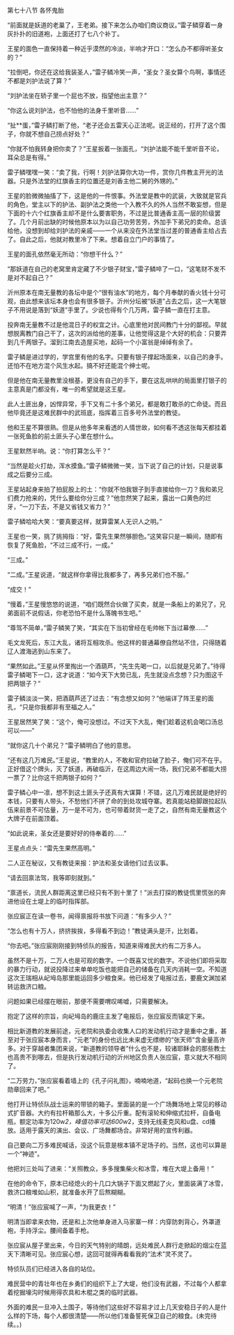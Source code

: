 

第七十八节 各怀鬼胎

“前面就是妖道的老巢了，王老弟。接下来怎么办咱们商议商议。”雷子鳞穿着一身灰扑扑的旧道袍，上面还打了七八个补丁。

王星的面色一直保持着一种近乎漠然的冷淡，半响才开口：“怎么办不都得听圣女的？”

“拉倒吧，你还在这给我装圣人，”雷子鳞冷笑一声，“圣女？圣女算个鸟啊，事情还不都是刘护法说了算？”

“刘护法坐在轿子里一个屁也不放，指望他出主意？”

“你这么说刘护法，也不怕他的法身千里听音……”

“扯**蛋，”雷子鳞打断了他，“老子还会五雷天心正法呢。说正经的，打开了这个围子，你就不想自己捞点好处？”

“你就不怕我转身把你卖了？”王星扳着一张面孔，“刘护法能不能千里听音不论，耳朵总是有得。”

雷子鳞嘿嘿一笑：“卖了我，行啊！刘护法算你大功一件，赏你几件教主开光的法器。只是外法堂的红旗香主的位置还是刘香主他二舅的外甥的。”

王星的脸微微抽搐了下，这是他的一件恨事。外法堂是教中的武装，大致就是官兵的角色，堂主以下的护法、副护法之类他一个入教不久的外人当然不敢妄想，但是下面的十六个红旗香主却不是什么要害职务，不过是比普通香主高一层的阶级罢了。几个月前出缺的时候他原本以为以自己功劳苦劳，外加手下弟兄的卖命。总该给他，没想到却给刘护法的亲戚――一个从来没在外法堂当过差的普通香主给占去了。自此之后，他就对教里冷了下来。想着自立门户的事情了。

王星的面孔依然毫无所动：“你想干什么？”

“那妖道在自己的老窝里肯定藏了不少银子财宝，”雷子鳞啐了一口，“这笔财不发不是对不起自己？”

沂州原本在南无量教的各坛中是个“很有油水”的地方，每个月奉献的香火钱十分可观，由此想来该坛本身也会有很多银子。沂州分坛被“妖道”占去之后，这一大笔银子不用说是落到“妖道”手里了。少说也得有个几万两，雷子鳞一直在打主意。

投奔南无量教不过是他混日子的权宜之计。心底里他对民间教门十分的鄙视。早就想脱离教门自己干了，这次的派给他的差事，让他觉得这是个大好的机会：只要弄到几千两银子。溜到江南去造屋买地，起码一个小富翁是绰绰有余了。

雷子鳞是进过学的，学宫里有他的名字。只要有银子撑起场面来，以自己的身手。还怕不在地方混个风生水起。搞不好还能混个绅士呢。

但是他在南无量教里没根基，更没有自己的手下，要在这乱哄哄的局面里打银子的主意真是门都没有，唯一的希望就是这王星。

此人土匪出身，凶悍异常，手下又有二十多个弟兄，都是敢打敢杀的亡命徒。而且他毕竟还是这难民群中的武班底，指挥着三百多号外法堂的教徒。

他和王星不算很熟。但是从他多年来看透的人情世故，如何看不透这张每天都挂着一张死鱼脸的前土匪头子心里在想什么。

王星默然半响。说：“你打算怎么干？”

“当然是趁火打劫，浑水摸鱼。”雷子鳞微微一笑，当下说了自己的计划，只是说事成之后要分三成。

王星站起身来拍了拍屁股上的土：“你就不怕我银子到手直接给你一刀？我和弟兄们费力抢来的，凭什么要给你分三成？”他忽然笑了起来，露出一口黄色的烂牙，“一刀下去，不是又省钱又省力？”

雷子鳞哈哈大笑：“要真要这样，就算雷某人无识人之明。”

王星也一笑，挑了挑拇指：“好，雷先生果然够胆色。”这笑容只是一瞬间，随即有恢复了死鱼脸，“不过三成不行，一成。”

“三成。”

“二成。”王星说道，“就这样你拿得比我都多了，再多兄弟们也不服。”

“成交！”

“慢着，”王星慢悠悠的说道，“咱们既然合伙做了买卖，就是一条船上的弟兄了，兄弟面前不说假话，你老恐怕不是什么落魄书生吧。”

“尊驾不简单，”雷子鳞笑了笑，“其实在下当初曾经在毛帅帐下当过幕僚……”

毛文龙死后，东江大乱，诸将互相攻杀。他这样的普通幕僚自然站不住，只得随着辽人渡海逃到山东来了。

“果然如此。”王星从怀里掏出一个酒葫芦，“先生先喝一口，以后就是兄弟了。”待得雷子鳞喝下一口，这才说道：“如今天下大势已乱，先生就没点念想？只为图这千把两银子？”

雷子鳞淡淡一笑，把酒葫芦还了过去：“有念想又如何？”他端详了阵王星的面孔，“只是你我都非有至福之人。”

王星居然笑了笑：“这个，俺可没想过。不过天下大乱，俺们趁着这机会喝口汤总可以――”

“就你这几十个弟兄？”雷子鳞明白了他的意思。

“还有这几万难民。”王星说，“教里的人，不敢和官府拉破了脸子，俺们可不在乎。正好借这个牌头，灭了妖道，再破临沂，在这周边大闹一场，我们兄弟不都能大捞一票了？比你这千把两银子如何？”

雷子鳞心中一凛，想不到这土匪头子还真有大谋算！不错，这几万难民就是绝好的本钱，只要有人带头，不愁他们不拼了命的到处攻城夺寨。若真能站稳脚跟拉起队伍来前景不可估量，万一是不可为，也可带着财货一走了之，自然有南无量教这个大牌子在前面顶着。

“如此说来，圣女还是要好好的侍奉着的……”

王星点点头：“雷先生果然高明。”

二人正在秘议，又有教徒来报：护法和圣女请他们过去议事。

“请去回禀法驾，我等即刻就到。”

“禀道长，流民人群距离这里已经只有不到十里了！”派去打探的教徒慌里慌张的奔进他设在土堤上的临时指挥部。

张应宸正在读一卷书，闻得禀报将书放下问道：“有多少人？”

“怎么也有十万人，挤挤挨挨，多得看不到边！”教徒满头是汗，比划着。

“你去吧。”张应宸刚刚接到特侦队的报告，知道来得难民大约有二万多人。

虽然不是十万，二万人也是可观的数字。一个既喜又忧的数字。不说他们即将采取的暴力行动，就说投降过来单单吃饭也能把自己的储备在几天内消耗一空。不知道这次王瑞相从屺坶岛那里能运回多少粮食来。他已经发了电报过去，要鹿文渊加紧转运救济口粮。

问题如果已经摆在眼前，那便不需要喟叹唏嘘，只需要解决。

抱定了这样的宗旨，向屺坶岛的鹿庄主发了电报后，张应宸反而镇定下来。

相比新道教的发展前途，元老院和执委会收集人口的发动机行动才是重中之重，甚至对于张应宸本身而言，“元老”的身份也远比未来虚无缥缈的“张天师”含金量高许多。对于穿越者集团来说，“新道教的领导者”什么也不是，较诸耶稣会的那些教士也高贵不到哪去，但是执行发动机行动的沂州地区负责人张应宸，意义就大不相同了。

“二万劳力，”张应宸看着墙上的《孔子问礼图》，喃喃地道，“起码也换一个元老院勋章回来了吧。”

他打开让特侦队战士运来的带锁的箱子。里面装的是一个广场舞场地上常见的移动式扩音器。大约有拉杆箱那么大，十多公斤重。配有滚轮和伸缩式拉杆，自备电瓶，额定功率为120w*2，峰值功率可达600w*2，支持无线麦克风和u盘、cd播放。适用于露天的演出、会议、广场舞都场合。非常好用的宣传利器。

自己要向二万多难民喊话，没这个玩意是根本镇不足场子的。当然，这也可以算是一个“神迹”。

他把刘三处叫了进来：“关照教众，多多搜集柴火和冰雪，堆在大堤上备用！”

在他的命令下，原本已经熄火的十几口大锅子下面又燃起了火，里面装满了冰雪，救济口粮堆如山积，就准备水开了后熬糊糊。

“明清！”张应宸喊了一声，“为我更衣！”

明清当即拿来衣物，还是和上次他单身进入马家寨一样：内穿防刺背心，外罩道袍，手持浮尘。腰间备着手枪。

张应宸从屋子里出来，今日的天气特别的晴朗，远处难民人群行走掀起的烟尘在蓝天下清晰可见。张应宸心想，这回可就得再看看我的“法术”灵不灵了。

特侦队员们已经进入各自的站位。

难民营中的青壮年也在乡勇们的组织下上了大堤，他们没有武器，不过每个人都拿着挖掘壕沟时候用得农具和木棍之类的临时武器。

外面的难民一旦冲入土围子，等待他们这些好不容易才过上几天安稳日子的人是什么样的下场，每个人都很清楚――所以他们准备誓死保卫自己的粮食。(未完待续。。)

